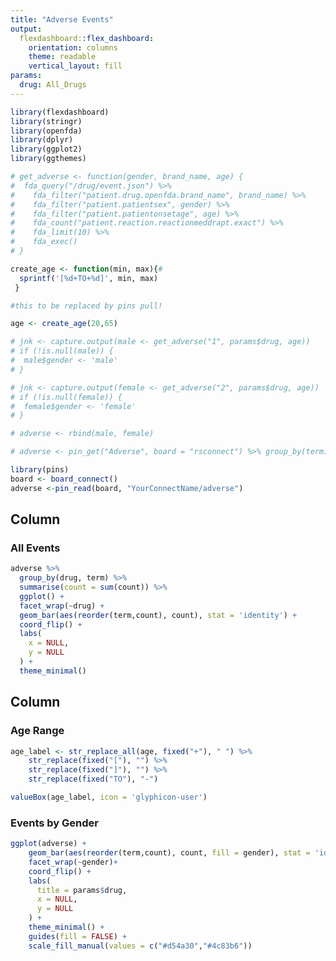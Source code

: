 ```yaml
---
title: "Adverse Events"
output:
  flexdashboard::flex_dashboard:
    orientation: columns
    theme: readable
    vertical_layout: fill
params:
  drug: All_Drugs
---
```



```r
library(flexdashboard)
library(stringr)
library(openfda)
library(dplyr)
library(ggplot2)
library(ggthemes)
```

```r

# get_adverse <- function(gender, brand_name, age) {
#  fda_query("/drug/event.json") %>%
#    fda_filter("patient.drug.openfda.brand_name", brand_name) %>% 
#    fda_filter("patient.patientsex", gender) %>% 
#    fda_filter("patient.patientonsetage", age) %>% 
#    fda_count("patient.reaction.reactionmeddrapt.exact") %>% 
#    fda_limit(10) %>% 
#    fda_exec()
# }

create_age <- function(min, max){#
  sprintf('[%d+TO+%d]', min, max)
 }
```

```r
#this to be replaced by pins pull!

age <- create_age(20,65)

# jnk <- capture.output(male <- get_adverse("1", params$drug, age))
# if (!is.null(male)) {
#  male$gender <- 'male'
# }

# jnk <- capture.output(female <- get_adverse("2", params$drug, age))
# if (!is.null(female)) {
#  female$gender <- 'female'
# }

# adverse <- rbind(male, female)

# adverse <- pin_get("Adverse", board = "rsconnect") %>% group_by(term) %>% summarise(count = sum(count))

library(pins)
board <- board_connect()
adverse <-pin_read(board, "YourConnectName/adverse")

```

Column 
-----------------------------------------------------------------------

### All Events

```r
adverse %>%
  group_by(drug, term) %>% 
  summarise(count = sum(count)) %>% 
  ggplot() +
  facet_wrap(~drug) +
  geom_bar(aes(reorder(term,count), count), stat = 'identity') +
  coord_flip() +
  labs(
    x = NULL,
    y = NULL
  ) +
  theme_minimal()
```



Column 
-----------------------------------------------------------------------

### Age Range

```r
age_label <- str_replace_all(age, fixed("+"), " ") %>% 
    str_replace(fixed("["), "") %>% 
    str_replace(fixed("]"), "") %>% 
    str_replace(fixed("TO"), "-")     

valueBox(age_label, icon = 'glyphicon-user')
```

### Events by Gender

```r
ggplot(adverse) +
    geom_bar(aes(reorder(term,count), count, fill = gender), stat = 'identity') +
    facet_wrap(~gender)+
    coord_flip() +
    labs(
      title = params$drug,
      x = NULL,
      y = NULL
    ) +
    theme_minimal() + 
    guides(fill = FALSE) + 
    scale_fill_manual(values = c("#d54a30","#4c83b6"))
```
